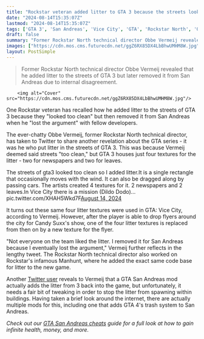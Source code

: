 ```yaml
---
title: "Rockstar veteran added litter to GTA 3 because the streets looked 'too clean,' but removed it from San Andreas 'because I eventually lost the argument' with the rest of the dev team"
date: "2024-08-14T15:35:07Z"
lastmod: "2024-08-14T15:35:07Z"
tags: ['GTA 3', 'San Andreas', 'Vice City', 'GTA', 'Rockstar North', 'Obbe Vermeij', 'Manhunt', 'Candy Suxx']
draft: false
summary: "Former Rockstar North technical director Obbe Vermeij revealed that he added litter to the streets of GTA 3 but later removed it from San Andreas due to internal disagreement."
images: ["https://cdn.mos.cms.futurecdn.net/ggZ6RX85DX4LbBhwUMHM8W.jpg"]
layout: PostSimple
---
```

> Former Rockstar North technical director Obbe Vermeij revealed that he added litter to the streets of GTA 3 but later removed it from San Andreas due to internal disagreement.


        <img alt="Cover" src="https://cdn.mos.cms.futurecdn.net/ggZ6RX85DX4LbBhwUMHM8W.jpg"/>
        
One Rockstar veteran has recalled how he added litter to the streets of GTA 3 because they "looked too clean" but then removed it from San Andreas when he "lost the argument" with fellow developers.

The ever-chatty Obbe Vermeij, former Rockstar North technical director, has taken to Twitter to share another revelation about the GTA series - it was he who put litter in the streets of GTA 3. This was because Vermeij deemed said streets "too clean," but GTA 3 houses just four textures for the litter - two for newspapers and two for leaves.

The streets of gta3 looked too clean so I added litter.It is a single rectangle that occasionally moves with the wind. It can also be dragged along by passing cars. The artists created 4 textures for it. 2 newspapers and 2 leaves.In Vice City there is a mission (Dildo Dodo)… pic.twitter.com/XHAH5Wkd7F[August 14, 2024](https://twitter.com/ObbeVermeij/status/1823703886407901506)

It turns out these same four litter textures were used in GTA: Vice City, according to Vermeij. However, after the player is able to drop flyers around the city for Candy Suxx's show, one of the four litter textures is replaced from then on by a new texture for the flyer. 

"Not everyone on the team liked the litter. I removed it for San Andreas because I eventually lost the argument," Vermeij further reflects in the lengthy tweet. The Rockstar North technical director also worked on Rockstar's infamous Manhunt, where he added the exact same code base for litter to the new game.

Another [Twitter user](https://x.com/MattL1010/status/1823706749934952532) reveals to Vermeij that a GTA San Andreas mod actually adds the litter from 3 back into the game, but unfortunately, it needs a fair bit of tweaking in order to stop the litter from spawning within buildings. Having taken a brief look around the internet, there are actually multiple mods for this, including one that adds GTA 4's trash system to San Andreas.

*Check out our *[<em>GTA San Andreas cheats</em>](https://www.gamesradar.com/gta-san-andreas-cheats/)* guide for a full look at how to gain infinite health, money, and more.*
        